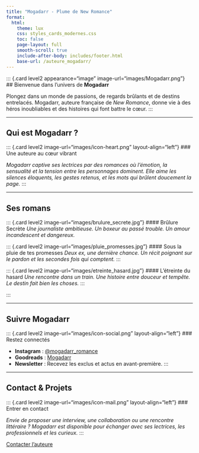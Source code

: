 ```yaml
---
title: "Mogadarr - Plume de New Romance"
format:
  html:
    theme: lux
    css: styles_cards_modernes.css
    toc: false
    page-layout: full
    smooth-scroll: true
    include-after-body: includes/footer.html
    base-url: /auteure_mogadarr/
---
```


::: {.card level2 appearance="image" image-url="images/Mogadarr.png"}
## Bienvenue dans l'univers de __Mogadarr__

Plongez dans un monde de passions, de regards brûlants et de destins entrelacés. Mogadarr, auteure française de *New Romance*, donne vie à des héros inoubliables et des histoires qui font battre le cœur.
:::

---

## Qui est Mogadarr&nbsp;?

::: {.card level2 image-url="images/icon-heart.png" layout-align="left"}
### Une auteure au cœur vibrant

*Mogadarr captive ses lectrices par des romances où l’émotion, la sensualité et la tension entre les personnages dominent. Elle aime les silences éloquents, les gestes retenus, et les mots qui brûlent doucement la page.*
:::

---

## Ses romans

:::{.cards columns=3}

::: {.card level2 image-url="images/brulure_secrete.jpg"}
#### Brûlure Secrète
*Une journaliste ambitieuse. Un boxeur au passé trouble. Un amour incandescent et dangereux.*
:::

::: {.card level2 image-url="images/pluie_promesses.jpg"}
#### Sous la pluie de tes promesses
*Deux ex, une dernière chance. Un récit poignant sur le pardon et les secondes fois qui comptent.*
:::

::: {.card level2 image-url="images/etreinte_hasard.jpg"}
#### L'étreinte du hasard
*Une rencontre dans un train. Une histoire entre douceur et tempête. Le destin fait bien les choses.*
:::

:::

---

## Suivre Mogadarr

::: {.card level2 image-url="images/icon-social.png" layout-align="left"}
### Restez connectés

- **Instagram** : [@mogadarr_romance](https://instagram.com/mogadarr_romance)
- **Goodreads** : [Mogadarr](https://goodreads.com)
- **Newsletter** : Recevez les exclus et actus en avant-première.
:::

---

## Contact & Projets

::: {.card level2 image-url="images/icon-mail.png" layout-align="left"}
### Entrer en contact

*Envie de proposer une interview, une collaboration ou une rencontre littéraire&nbsp;? Mogadarr est disponible pour échanger avec ses lectrices, les professionnels et les curieux.*
:::

<div class="center-button">
  <a href="mailto:mogadarr.contact@example.com" class="button">Contacter l’auteure</a>
</div>
